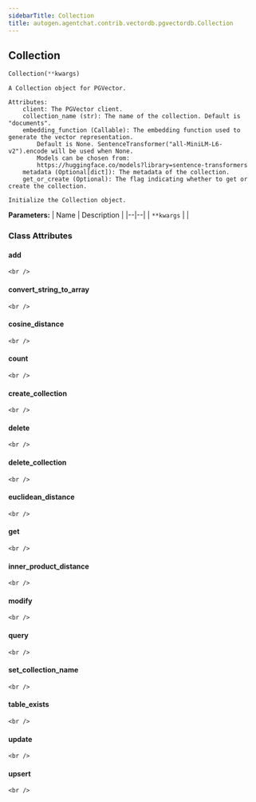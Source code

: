 ```yaml
---
sidebarTitle: Collection
title: autogen.agentchat.contrib.vectordb.pgvectordb.Collection
---
```

<h2 id="autogen.agentchat.contrib.vectordb.pgvectordb.Collection" class="doc doc-heading">
    <code class="doc-symbol doc-symbol-heading doc-symbol-class"></code>
    <span class="doc doc-object-name doc-class-name">Collection</span>
    <a href="#autogen.agentchat.contrib.vectordb.pgvectordb.Collection" class="headerlink" title="Permanent link"></a>
</h2>

```python
Collection(**kwargs)
```

    A Collection object for PGVector.
    
    Attributes:
        client: The PGVector client.
        collection_name (str): The name of the collection. Default is "documents".
        embedding_function (Callable): The embedding function used to generate the vector representation.
            Default is None. SentenceTransformer("all-MiniLM-L6-v2").encode will be used when None.
            Models can be chosen from:
            https://huggingface.co/models?library=sentence-transformers
        metadata (Optional[dict]): The metadata of the collection.
        get_or_create (Optional): The flag indicating whether to get or create the collection.
    
    Initialize the Collection object.

<b>Parameters:</b>
| Name | Description |
|--|--|
| `**kwargs` |  |

### Class Attributes

<code class="doc-symbol doc-symbol-heading doc-symbol-attribute"></code>
#### add
<a href="#autogen.agentchat.contrib.vectordb.pgvectordb.Collection.add" class="headerlink" title="Permanent link"></a>

    <br />

<code class="doc-symbol doc-symbol-heading doc-symbol-attribute"></code>
#### convert_string_to_array
<a href="#autogen.agentchat.contrib.vectordb.pgvectordb.Collection.convert_string_to_array" class="headerlink" title="Permanent link"></a>

    <br />

<code class="doc-symbol doc-symbol-heading doc-symbol-attribute"></code>
#### cosine_distance
<a href="#autogen.agentchat.contrib.vectordb.pgvectordb.Collection.cosine_distance" class="headerlink" title="Permanent link"></a>

    <br />

<code class="doc-symbol doc-symbol-heading doc-symbol-attribute"></code>
#### count
<a href="#autogen.agentchat.contrib.vectordb.pgvectordb.Collection.count" class="headerlink" title="Permanent link"></a>

    <br />

<code class="doc-symbol doc-symbol-heading doc-symbol-attribute"></code>
#### create_collection
<a href="#autogen.agentchat.contrib.vectordb.pgvectordb.Collection.create_collection" class="headerlink" title="Permanent link"></a>

    <br />

<code class="doc-symbol doc-symbol-heading doc-symbol-attribute"></code>
#### delete
<a href="#autogen.agentchat.contrib.vectordb.pgvectordb.Collection.delete" class="headerlink" title="Permanent link"></a>

    <br />

<code class="doc-symbol doc-symbol-heading doc-symbol-attribute"></code>
#### delete_collection
<a href="#autogen.agentchat.contrib.vectordb.pgvectordb.Collection.delete_collection" class="headerlink" title="Permanent link"></a>

    <br />

<code class="doc-symbol doc-symbol-heading doc-symbol-attribute"></code>
#### euclidean_distance
<a href="#autogen.agentchat.contrib.vectordb.pgvectordb.Collection.euclidean_distance" class="headerlink" title="Permanent link"></a>

    <br />

<code class="doc-symbol doc-symbol-heading doc-symbol-attribute"></code>
#### get
<a href="#autogen.agentchat.contrib.vectordb.pgvectordb.Collection.get" class="headerlink" title="Permanent link"></a>

    <br />

<code class="doc-symbol doc-symbol-heading doc-symbol-attribute"></code>
#### inner_product_distance
<a href="#autogen.agentchat.contrib.vectordb.pgvectordb.Collection.inner_product_distance" class="headerlink" title="Permanent link"></a>

    <br />

<code class="doc-symbol doc-symbol-heading doc-symbol-attribute"></code>
#### modify
<a href="#autogen.agentchat.contrib.vectordb.pgvectordb.Collection.modify" class="headerlink" title="Permanent link"></a>

    <br />

<code class="doc-symbol doc-symbol-heading doc-symbol-attribute"></code>
#### query
<a href="#autogen.agentchat.contrib.vectordb.pgvectordb.Collection.query" class="headerlink" title="Permanent link"></a>

    <br />

<code class="doc-symbol doc-symbol-heading doc-symbol-attribute"></code>
#### set_collection_name
<a href="#autogen.agentchat.contrib.vectordb.pgvectordb.Collection.set_collection_name" class="headerlink" title="Permanent link"></a>

    <br />

<code class="doc-symbol doc-symbol-heading doc-symbol-attribute"></code>
#### table_exists
<a href="#autogen.agentchat.contrib.vectordb.pgvectordb.Collection.table_exists" class="headerlink" title="Permanent link"></a>

    <br />

<code class="doc-symbol doc-symbol-heading doc-symbol-attribute"></code>
#### update
<a href="#autogen.agentchat.contrib.vectordb.pgvectordb.Collection.update" class="headerlink" title="Permanent link"></a>

    <br />

<code class="doc-symbol doc-symbol-heading doc-symbol-attribute"></code>
#### upsert
<a href="#autogen.agentchat.contrib.vectordb.pgvectordb.Collection.upsert" class="headerlink" title="Permanent link"></a>

    <br />